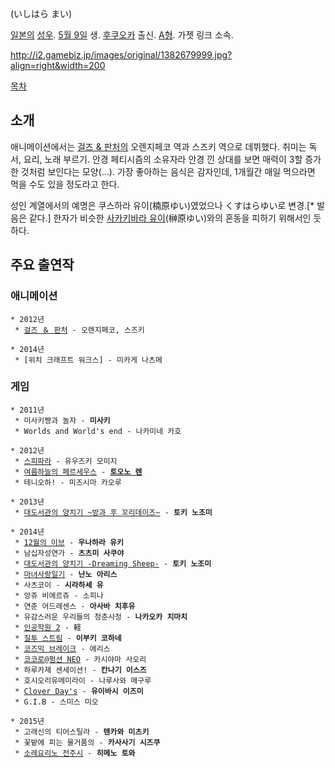 {{{+1 石原舞 }}} (いしはら まい)

[[일본]]의 [[성우]]. [[5월 9일]] 생. [[후쿠오카]] 출신. [[A형]]. 가젯 링크 소속.

http://i2.gamebiz.jp/images/original/1382679999.jpg?align=right&width=200

[[목차]]

== 소개 ==
애니메이션에서는 [[걸즈 & 판처]]의 오렌지페코 역과 스즈키 역으로 데뷔했다. 취미는 독서, 요리, 노래 부르기. 안경 페티시즘의 소유자라 안경 낀 상대를 보면 매력이 3할 증가한 것처럼 보인다는 모양(...). 가장 좋아하는 음식은 감자인데, 1개월간 매일 먹으라면 먹을 수도 있을 정도라고 한다.

성인 계열에서의 예명은 쿠스하라 유이(楠原ゆい)였었으나 くすはらゆい로 변경.[* 발음은 같다.] 한자가 비슷한 [[사카키바라 유이]](榊原ゆい)와의 혼동을 피하기 위해서인 듯 하다.

== 주요 출연작 ==
=== 애니메이션 ===
 * 2012년
  * [[걸즈 ＆ 판처]] - 오렌지페코, 스즈키

 * 2014년
  * [위치 크래프트 워크스] - 미카게 나츠메

=== 게임 ===
 * 2011년
  * 미사키쨩과 놀자 - '''미사키'''
  * Worlds and World's end - 나카미네 카호

 * 2012년
  * [[스피파라]] - 유우즈키 모미지
  * [[여름하늘의 페르세우스]] - '''[[토오노 렌]]'''
  * 테니오하! - 미즈시마 카오루

 * 2013년
  * [[대도서관의 양치기|대도서관의 양치기 ~방과 후 꼬리데이즈~]] - '''토키 노조미'''

 * 2014년
  * [[12월의 이브]] - '''우나하라 유키'''
  * 남십자성연가 - '''츠츠미 사쿠야'''
  * [[대도서관의 양치기|대도서관의 양치기 -Dreaming Sheep-]] - '''토키 노조미'''
  * [[마녀사랑일기]] - '''난노 아리스'''
  * 사츠코이 - '''시라하세 유'''
  * 앙쥬 비에르쥬 - 소피나
  * 연춘 어드레센스 - '''아사바 치후유'''
  * 유감스러운 우리들의 청춘사정 - '''나카오카 치마치'''
  * [[인공학원 2]] - 軽
  * [[질투 스트림]] - '''이부키 코하네'''
  * [[코즈믹 브레이크]] - 에리스
  * [[코코로@펑션 NEO]] - 카시야마 사오리
  * 하루카제 센세이션! - '''칸나기 이스즈'''
  * 호시오리유메미라이 - 나루사와 메구루
  * [[Clover Day's]] - '''유이바시 이즈미'''
  * G.I.B - 스미스 미오

 * 2015년
  * 고래신의 티어스틸라 - '''텐카와 미츠키'''
  * 꽃밭에 피는 물거품의 - '''카사사기 시즈쿠'''
  * [[소레요리노 전주시]] - '''히메노 토와'''
